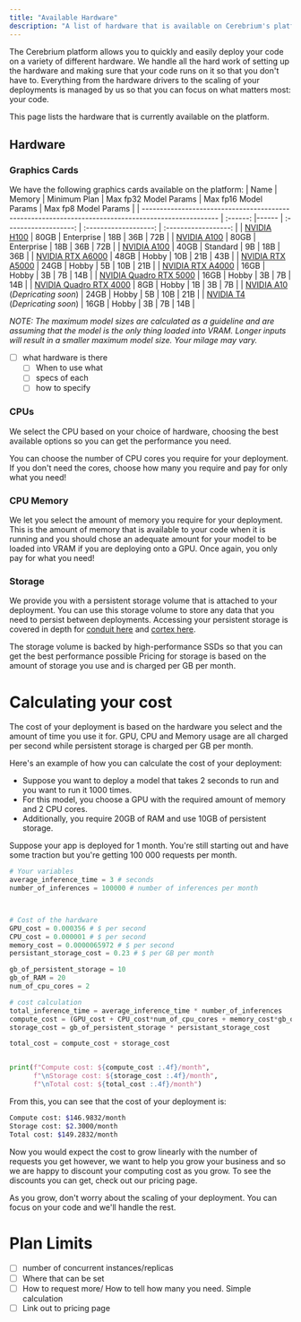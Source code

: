 ```yaml
---
title: "Available Hardware"
description: "A list of hardware that is available on Cerebrium's platform."
---
```


The Cerebrium platform allows you to quickly and easily deploy your code on a variety of different hardware.
We handle all the hard work of setting up the hardware and making sure that your code runs on it so that you don't have to. Everything from the hardware drivers to the scaling of your deployments is managed by us so that you can focus on what matters most: your code.

This page lists the hardware that is currently available on the platform.

## Hardware

### Graphics Cards

We have the following graphics cards available on the platform:
| Name | Memory | Minimum Plan | Max fp32 Model Params | Max fp16 Model Params | Max fp8 Model Params |
| --------------------------------------------------------------------------------------------------- | :------: |------ | :-------------------: | :-------------------: | :------------------: |
| [NVIDIA H100](https://www.nvidia.com/en-us/data-center/h100/) | 80GB | Enterprise | 18B | 36B | 72B |
| [NVIDIA A100](https://www.nvidia.com/en-us/data-center/a100/) | 80GB | Enterprise | 18B | 36B | 72B |
| [NVIDIA A100](https://www.nvidia.com/en-us/data-center/a100/) | 40GB | Standard | 9B | 18B | 36B |
| [NVIDIA RTX A6000](https://www.nvidia.com/en-us/design-visualization/rtx-a6000/) | 48GB | Hobby | 10B | 21B | 43B |
| [NVIDIA RTX A5000](https://www.nvidia.com/en-us/design-visualization/rtx-a5000/) | 24GB | Hobby | 5B | 10B | 21B |
| [NVIDIA RTX A4000](https://www.nvidia.com/en-us/design-visualization/rtx-a4000/) | 16GB | Hobby | 3B | 7B | 14B |
| [NVIDIA Quadro RTX 5000](https://www.nvidia.com/en-us/design-visualization/quadro/quadro-rtx-5000/) | 16GB | Hobby | 3B | 7B | 14B |
| [NVIDIA Quadro RTX 4000](https://www.nvidia.com/en-us/design-visualization/quadro/quadro-rtx-4000/) | 8GB | Hobby | 1B | 3B | 7B |
| [NVIDIA A10](https://www.nvidia.com/en-us/data-center/a10-tensor-core-gpu/) (_Depricating soon_) | 24GB | Hobby | 5B | 10B | 21B |
| [NVIDIA T4](https://www.nvidia.com/en-us/data-center/tesla-t4/) (_Depricating soon_) | 16GB | Hobby | 3B | 7B | 14B |

_NOTE: The maximum model sizes are calculated as a guideline and are assuming that the model is the only thing loaded into VRAM. Longer inputs will result in a smaller maximum model size. Your milage may vary._

<!-- TODO This table needs more  -->

- [ ] what hardware is there
  - [ ] When to use what
  - [ ] specs of each
  - [ ] how to specify

### CPUs

We select the CPU based on your choice of hardware, choosing the best available options so you can get the performance you need.

You can choose the number of CPU cores you require for your deployment. If you don't need the cores, choose how many you require and pay for only what you need!

<!-- TODO Flesh out how a user choses the number of required cpu cores -->

### CPU Memory

We let you select the amount of memory you require for your deployment.
This is the amount of memory that is available to your code when it is running and you should chose an adequate amount for your model to be loaded into VRAM if you are deploying onto a GPU.
Once again, you only pay for what you need!

<!-- TODO Flesh out how a user choses the amount of memory they require -->

### Storage

We provide you with a persistent storage volume that is attached to your deployment.
You can use this storage volume to store any data that you need to persist between deployments. Accessing your persistent storage is covered in depth for [conduit here](/cerebrium/conduit/advanced-functionality/persistent-memory) and [cortex here](/cerebrium/cortex/advanced-functionality/persistent-storage).

The storage volume is backed by high-performance SSDs so that you can get the best performance possible
Pricing for storage is based on the amount of storage you use and is charged per GB per month.

# Calculating your cost

The cost of your deployment is based on the hardware you select and the amount of time you use it for.
GPU, CPU and Memory usage are all charged per second while persistent storage is charged per GB per month.

Here's an example of how you can calculate the cost of your deployment:

- Suppose you want to deploy a model that takes 2 seconds to run and you want to run it 1000 times.
- For this model, you choose a GPU with the required amount of memory and 2 CPU cores.
- Additionally, you require 20GB of RAM and use 10GB of persistent storage.

Suppose your app is deployed for 1 month. You're still starting out and have some traction but you're getting 100 000 requests per month.

```python
# Your variables
average_inference_time = 3 # seconds
number_of_inferences = 100000 # number of inferences per month



# Cost of the hardware
GPU_cost = 0.000356 # $ per second
CPU_cost = 0.000001 # $ per second
memory_cost = 0.0000065972 # $ per second
persistant_storage_cost = 0.23 # $ per GB per month

gb_of_persistent_storage = 10
gb_of_RAM = 20
num_of_cpu_cores = 2

# cost calculation
total_inference_time = average_inference_time * number_of_inferences
compute_cost = (GPU_cost + CPU_cost*num_of_cpu_cores + memory_cost*gb_of_RAM ) * total_inference_time
storage_cost = gb_of_persistent_storage * persistant_storage_cost

total_cost = compute_cost + storage_cost


print(f"Compute cost: ${compute_cost :.4f}/month",
      f"\nStorage cost: ${storage_cost :.4f}/month",
      f"\nTotal cost: ${total_cost :.4f}/month")
```

From this, you can see that the cost of your deployment is:

```bash
Compute cost: $146.9832/month
Storage cost: $2.3000/month
Total cost: $149.2832/month
```

Now you would expect the cost to grow linearly with the number of requests you get however, we want to help you grow your business and so we are happy to discount your computing cost as you grow.
To see the discounts you can get, check out our pricing page.

As you grow, don't worry about the scaling of your deployment.
You can focus on your code and we'll handle the rest.

# Plan Limits

- [ ] number of concurrent instances/replicas
- [ ] Where that can be set
- [ ] How to request more/ How to tell how many you need. Simple calculation
- [ ] Link out to pricing page
